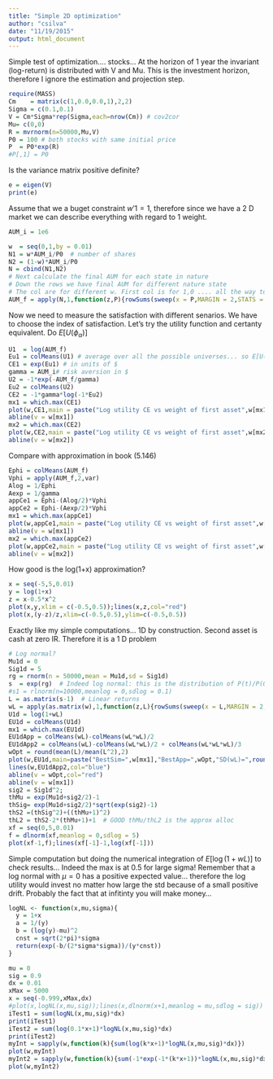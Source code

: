 ```yaml
---
title: "Simple 2D optimization"
author: "csilva"
date: "11/19/2015"
output: html_document
---
```


Simple test of optimization.... stocks...
At the horizon of 1 year the invariant (log-return) is distributed with V and Mu. This is the investment horizon, therefore I ignore the estimation and projection step.

```r
require(MASS)
Cm    = matrix(c(1,0.0,0.0,1),2,2)
Sigma = c(0.1,0.1)
V = Cm*Sigma*rep(Sigma,each=nrow(Cm)) # cov2cor
Mu= c(0,0)
R = mvrnorm(n=50000,Mu,V)
P0 = 100 # both stocks with same initial price
P  = P0*exp(R)
#P[,1] = P0
```

Is the variance matrix positive definite?

```r
e = eigen(V)
print(e)
```

Assume that we a buget constraint $w'1 = 1$, therefore since we have a  2 D market we can describe everything with regard to 1 weight.

```r
AUM_i = 1e6

w  = seq(0,1,by = 0.01)
N1 = w*AUM_i/P0  # number of shares
N2 = (1-w)*AUM_i/P0
N = cbind(N1,N2)
# Next calculate the final AUM for each state in nature
# Down the rows we have final AUM for different nature state
# The col are for different w. First col is for 1,0 .... all the way to 0,1
AUM_f = apply(N,1,function(z,P){rowSums(sweep(x = P,MARGIN = 2,STATS = z,FUN = "*"))},P=P)
```

Now we need to measure the satisfaction with different senarios. We have to choose the index of satisfaction. Let's try the utility function and certanty equivalent. Do $E[U(\phi_{\alpha})]$
```r
U1  = log(AUM_f)
Eu1 = colMeans(U1) # average over all the possible universes... so E[U(phi_{alpha})]
CE1 = exp(Eu1) # in units of $
gamma = AUM_i# risk aversion in $
U2 = -1*exp(-AUM_f/gamma)
Eu2 = colMeans(U2)
CE2 = -1*gamma*log(-1*Eu2)
mx1 = which.max(CE1)
plot(w,CE1,main = paste("Log utility CE vs weight of first asset",w[mx1]))
abline(v = w[mx1])
mx2 = which.max(CE2)
plot(w,CE2,main = paste("Log utility CE vs weight of first asset",w[mx2]))
abline(v = w[mx2])
```
Compare with approximation in book (5.146)

```r
Ephi = colMeans(AUM_f)
Vphi = apply(AUM_f,2,var)
Alog = 1/Ephi
Aexp = 1/gamma
appCe1 = Ephi-(Alog/2)*Vphi 
appCe2 = Ephi-(Aexp/2)*Vphi
mx1 = which.max(appCe1)
plot(w,appCe1,main = paste("Log utility CE vs weight of first asset",w[mx1]))
abline(v = w[mx1])
mx2 = which.max(appCe2)
plot(w,appCe2,main = paste("Log utility CE vs weight of first asset",w[mx2]))
abline(v = w[mx2])

```

How good is the log(1+x) approximation?

```r
x = seq(-5,5,0.01)
y = log(1+x)
z = x-0.5*x^2
plot(x,y,xlim = c(-0.5,0.5));lines(x,z,col="red")
plot(x,(y-z)/z,xlim=c(-0.5,0.5),ylim=c(-0.5,0.5))
```

Exactly like my simple computations... 1D by construction. Second asset is cash at zero IR. Therefore it is a 1 D problem

```r
# Log normal?
Mu1d = 0
Sig1d = 5
rg = rnorm(n = 50000,mean = Mu1d,sd = Sig1d)
s  = exp(rg)  # Indeed log normal: this is the distribution of P(t)/P(0) 
#s1 = rlnorm(n=10000,meanlog = 0,sdlog = 0.1)
L = as.matrix(s-1)  # Linear returns
wL = apply(as.matrix(w),1,function(z,L){rowSums(sweep(x = L,MARGIN = 2,STATS = z,FUN = "*"))},L=L)
U1d = log(1+wL)
EU1d = colMeans(U1d)
mx1 = which.max(EU1d)
EU1dApp = colMeans(wL)-colMeans(wL*wL)/2
EU1dApp2 = colMeans(wL)-colMeans(wL*wL)/2 + colMeans(wL*wL*wL)/3
wOpt = round(mean(L)/mean(L^2),2)
plot(w,EU1d,main=paste("BestSim=",w[mx1],"BestApp=",wOpt,"SD(wL)=",round(sd(wL),1)));lines(w,EU1dApp,col="red")
lines(w,EU1dApp2,col="blue")
abline(v = wOpt,col="red")
abline(v = w[mx1])
sig2 = Sig1d^2;
thMu = exp(Mu1d+sig2/2)-1
thSig= exp(Mu1d+sig2/2)*sqrt(exp(sig2)-1)
thS2 =(thSig^2)+((thMu+1)^2)
thL2 = thS2-2*(thMu+1)+1  # GOOD thMu/thL2 is the approx alloc
xf = seq(0,5,0.01)
f = dlnorm(xf,meanlog = 0,sdlog = 5)
plot(xf-1,f);lines(xf[-1]-1,log(xf[-1]))
```

Simple computation but doing the numerical integration of $E[\log(1+wL)]$ to check results... Indeed the max is at 0.5 for large sigma! Remember that a log normal with $\mu=0$ has a positive expected value... therefore the log utility would invest no matter how large the std because of a small positive drift. Probably the fact that at infitinty you will make money...

```r

logNL <- function(x,mu,sigma){
  y = 1+x
  a = 1/(y)
  b = (log(y)-mu)^2
  cnst = sqrt(2*pi)*sigma
  return(exp(-b/(2*sigma*sigma))/(y*cnst))
}

mu = 0
sig = 0.9
dx = 0.01
xMax = 5000
x = seq(-0.999,xMax,dx)
#plot(x,logNL(x,mu,sig));lines(x,dlnorm(x+1,meanlog = mu,sdlog = sig))
iTest1 = sum(logNL(x,mu,sig)*dx)
print(iTest1)
iTest2 = sum(log(0.1*x+1)*logNL(x,mu,sig)*dx)
print(iTest2)
myInt = sapply(w,function(k){sum(log(k*x+1)*logNL(x,mu,sig)*dx)})
plot(w,myInt)
myInt2 = sapply(w,function(k){sum(-1*exp(-1*(k*x+1))*logNL(x,mu,sig)*dx)})
plot(w,myInt2)
```



